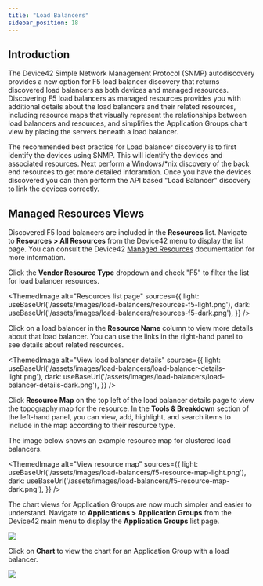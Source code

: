 ```yaml
---
title: "Load Balancers"
sidebar_position: 18
---
```



## Introduction

The Device42 Simple Network Management Protocol (SNMP) autodiscovery provides a new option for F5 load balancer discovery that returns discovered load balancers as both devices and managed resources. Discovering F5 load balancers as managed resources provides you with additional details about the load balancers and their related resources, including resource maps that visually represent the relationships between load balancers and resources, and simplifies the Application Groups chart view by placing the servers beneath a load balancer.

The recommended best practice for Load balancer discovery is to first identify the devices using SNMP. This will identify the devices and associated resources. Next perform a Windows/*nix discovery of the back end resources to get more detailed inforamtion. Once you have the devices discovered you can then perform the API based "Load Balancer" discovery to link the devices correctly.

## Managed Resources Views

Discovered F5 load balancers are included in the **Resources** list. Navigate to **Resources > All Resources** from the Device42 menu to display the list page. You can consult the Device42 [Managed Resources](resources/index.mdx) documentation for more information.

Click the **Vendor Resource Type** dropdown and check "F5" to filter the list for load balancer resources.

<ThemedImage
  alt="Resources list page"
  sources={{
    light: useBaseUrl('/assets/images/load-balancers/resources-f5-light.png'),
    dark: useBaseUrl('/assets/images/load-balancers/resources-f5-dark.png'),
  }}
/>

Click on a load balancer in the **Resource Name** column to view more details about that load balancer. You can use the links in the right-hand panel to see details about related resources.

<ThemedImage
  alt="View load balancer details"
  sources={{
    light: useBaseUrl('/assets/images/load-balancers/load-balancer-details-light.png'),
    dark: useBaseUrl('/assets/images/load-balancers/load-balancer-details-dark.png'),
  }}
/>

Click **Resource Map** on the top left of the load balancer details page to view the topography map for the resource. In the **Tools & Breakdown** section of the left-hand panel, you can view, add, highlight, and search items to include in the map according to their resource type.

The image below shows an example resource map for clustered load balancers.

<ThemedImage
  alt="View resource map"
  sources={{
    light: useBaseUrl('/assets/images/load-balancers/f5-resource-map-light.png'),
    dark: useBaseUrl('/assets/images/load-balancers/f5-resource-map-dark.png'),
  }}
/>

The chart views for Application Groups are now much simpler and easier to understand. Navigate to **Applications > Application Groups** from the Device42 main menu to display the **Application Groups** list page.

![](/assets/images/Load-Balancers_AG-list.png)

Click on **Chart** to view the chart for an Application Group with a load balancer.

![](/assets/images/Load-Balancers_AG-chart.png)
